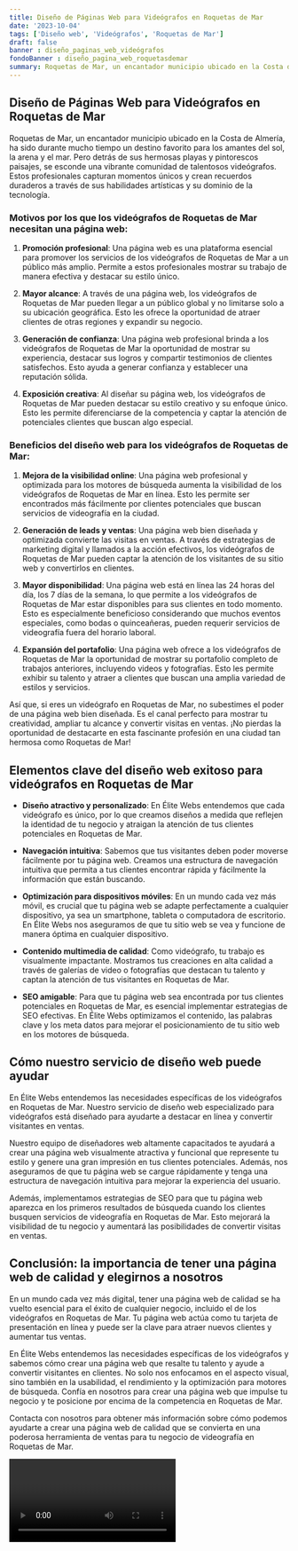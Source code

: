 ```yaml
---
title: Diseño de Páginas Web para Videógrafos en Roquetas de Mar
date: '2023-10-04'
tags: ['Diseño web', 'Videógrafos', 'Roquetas de Mar']
draft: false
banner : diseño_paginas_web_videógrafos
fondoBanner : diseño_pagina_web_roquetasdemar
summary: Roquetas de Mar, un encantador municipio ubicado en la Costa de Almería, ha sido durante mucho tiempo un destino favorito para los amantes del sol, la arena y el mar. Pero detrás de sus hermosas playas y pintorescos paisajes, se esconde una vibrante comunidad de talentosos videógrafos. Estos profesionales capturan momentos únicos y crean recuerdos duraderos a través de sus habilidades artísticas y su dominio de la tecnología.
---
```


## Diseño de Páginas Web para Videógrafos en Roquetas de Mar

Roquetas de Mar, un encantador municipio ubicado en la Costa de Almería, ha sido durante mucho tiempo un destino favorito para los amantes del sol, la arena y el mar. Pero detrás de sus hermosas playas y pintorescos paisajes, se esconde una vibrante comunidad de talentosos videógrafos. Estos profesionales capturan momentos únicos y crean recuerdos duraderos a través de sus habilidades artísticas y su dominio de la tecnología.

### Motivos por los que los videógrafos de Roquetas de Mar necesitan una página web:

1. **Promoción profesional**: Una página web es una plataforma esencial para promover los servicios de los videógrafos de Roquetas de Mar a un público más amplio. Permite a estos profesionales mostrar su trabajo de manera efectiva y destacar su estilo único.

2. **Mayor alcance**: A través de una página web, los videógrafos de Roquetas de Mar pueden llegar a un público global y no limitarse solo a su ubicación geográfica. Esto les ofrece la oportunidad de atraer clientes de otras regiones y expandir su negocio.

3. **Generación de confianza**: Una página web profesional brinda a los videógrafos de Roquetas de Mar la oportunidad de mostrar su experiencia, destacar sus logros y compartir testimonios de clientes satisfechos. Esto ayuda a generar confianza y establecer una reputación sólida.

4. **Exposición creativa**: Al diseñar su página web, los videógrafos de Roquetas de Mar pueden destacar su estilo creativo y su enfoque único. Esto les permite diferenciarse de la competencia y captar la atención de potenciales clientes que buscan algo especial.

### Beneficios del diseño web para los videógrafos de Roquetas de Mar:

1. **Mejora de la visibilidad online**: Una página web profesional y optimizada para los motores de búsqueda aumenta la visibilidad de los videógrafos de Roquetas de Mar en línea. Esto les permite ser encontrados más fácilmente por clientes potenciales que buscan servicios de videografía en la ciudad.

2. **Generación de leads y ventas**: Una página web bien diseñada y optimizada convierte las visitas en ventas. A través de estrategias de marketing digital y llamados a la acción efectivos, los videógrafos de Roquetas de Mar pueden captar la atención de los visitantes de su sitio web y convertirlos en clientes.

3. **Mayor disponibilidad**: Una página web está en línea las 24 horas del día, los 7 días de la semana, lo que permite a los videógrafos de Roquetas de Mar estar disponibles para sus clientes en todo momento. Esto es especialmente beneficioso considerando que muchos eventos especiales, como bodas o quinceañeras, pueden requerir servicios de videografía fuera del horario laboral.

4. **Expansión del portafolio**: Una página web ofrece a los videógrafos de Roquetas de Mar la oportunidad de mostrar su portafolio completo de trabajos anteriores, incluyendo videos y fotografías. Esto les permite exhibir su talento y atraer a clientes que buscan una amplia variedad de estilos y servicios.

Así que, si eres un videógrafo en Roquetas de Mar, no subestimes el poder de una página web bien diseñada. Es el canal perfecto para mostrar tu creatividad, ampliar tu alcance y convertir visitas en ventas. ¡No pierdas la oportunidad de destacarte en esta fascinante profesión en una ciudad tan hermosa como Roquetas de Mar!

<GifSeo />

<Cta />

## Elementos clave del diseño web exitoso para videógrafos en Roquetas de Mar

- **Diseño atractivo y personalizado**: En Élite Webs entendemos que cada videógrafo es único, por lo que creamos diseños a medida que reflejen la identidad de tu negocio y atraigan la atención de tus clientes potenciales en Roquetas de Mar.

- **Navegación intuitiva**: Sabemos que tus visitantes deben poder moverse fácilmente por tu página web. Creamos una estructura de navegación intuitiva que permita a tus clientes encontrar rápida y fácilmente la información que están buscando.

- **Optimización para dispositivos móviles**: En un mundo cada vez más móvil, es crucial que tu página web se adapte perfectamente a cualquier dispositivo, ya sea un smartphone, tableta o computadora de escritorio. En Élite Webs nos aseguramos de que tu sitio web se vea y funcione de manera óptima en cualquier dispositivo.

- **Contenido multimedia de calidad**: Como videógrafo, tu trabajo es visualmente impactante. Mostramos tus creaciones en alta calidad a través de galerías de video o fotografías que destacan tu talento y captan la atención de tus visitantes en Roquetas de Mar.

- **SEO amigable**: Para que tu página web sea encontrada por tus clientes potenciales en Roquetas de Mar, es esencial implementar estrategias de SEO efectivas. En Élite Webs optimizamos el contenido, las palabras clave y los meta datos para mejorar el posicionamiento de tu sitio web en los motores de búsqueda.

## Cómo nuestro servicio de diseño web puede ayudar

En Élite Webs entendemos las necesidades específicas de los videógrafos en Roquetas de Mar. Nuestro servicio de diseño web especializado para videógrafos está diseñado para ayudarte a destacar en línea y convertir visitantes en ventas.

Nuestro equipo de diseñadores web altamente capacitados te ayudará a crear una página web visualmente atractiva y funcional que represente tu estilo y genere una gran impresión en tus clientes potenciales. Además, nos aseguramos de que tu página web se cargue rápidamente y tenga una estructura de navegación intuitiva para mejorar la experiencia del usuario.

Además, implementamos estrategias de SEO para que tu página web aparezca en los primeros resultados de búsqueda cuando los clientes busquen servicios de videografía en Roquetas de Mar. Esto mejorará la visibilidad de tu negocio y aumentará las posibilidades de convertir visitas en ventas.

## Conclusión: la importancia de tener una página web de calidad y elegirnos a nosotros

En un mundo cada vez más digital, tener una página web de calidad se ha vuelto esencial para el éxito de cualquier negocio, incluido el de los videógrafos en Roquetas de Mar. Tu página web actúa como tu tarjeta de presentación en línea y puede ser la clave para atraer nuevos clientes y aumentar tus ventas.

En Élite Webs entendemos las necesidades específicas de los videógrafos y sabemos cómo crear una página web que resalte tu talento y ayude a convertir visitantes en clientes. No solo nos enfocamos en el aspecto visual, sino también en la usabilidad, el rendimiento y la optimización para motores de búsqueda. Confía en nosotros para crear una página web que impulse tu negocio y te posicione por encima de la competencia en Roquetas de Mar.

Contacta con nosotros para obtener más información sobre cómo podemos ayudarte a crear una página web de calidad que se convierta en una poderosa herramienta de ventas para tu negocio de videografía en Roquetas de Mar.

<Video />

<CtaBot job='Videógrafos' city='Roquetas de Mar'/>

<Gmaps query='Roquetas de Mar+españa+maps' />